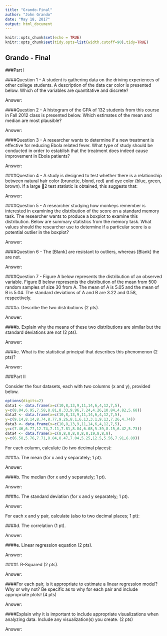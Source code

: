 ```yaml
---
title: "Grando-Final"
author: "John Grando"
date: "May 18, 2017"
output: html_document
---
```


```r
knitr::opts_chunk$set(echo = TRUE)
knitr::opts_chunk$set(tidy.opts=list(width.cutoff=90),tidy=TRUE)
```

## Grando - Final

###Part I

####Question 1 - A student is gathering data on the driving experiences of other college students. A description of the data car color is presented below. Which of the variables are quantitative and discrete?

Answer:



####Question 2 - A histogram of the GPA of 132 students from this course in Fall 2012 class is presented below. Which estimates of the mean and median are most plausible?

Answer:



####Question 3 - A researcher wants to determine if a new treatment is effective for reducing Ebola related fever. What type of study should be conducted in order to establish that the treatment does indeed cause improvement in Ebola patients?

Answer:



####Question 4 - A study is designed to test whether there is a relationship between natural hair color (brunette, blond, red) and eye color (blue, green, brown). If a large 2 test statistic is obtained, this suggests that:

Answer:



####Question 5 - A researcher studying how monkeys remember is interested in examining the distribution of the score on a standard memory task. The researcher wants to produce a boxplot to examine this distribution. Below are summary statistics from the memory task. What values should the researcher use to determine if a particular score is a potential outlier in the boxplot?

Answer:



####Question 6 - The [Blank] are resistant to outliers, whereas [Blank] the are not.

Answer:



####Question 7 - Figure A below represents the distribution of an observed variable. Figure B below represents the distribution of the mean from 500 random samples of size 30 from A. The mean of A is 5.05 and the mean of B is 5.04. The standard deviations of A and B are 3.22 and 0.58, respectively.


####a. Describe the two distributions (2 pts).

Answer:



####b. Explain why the means of these two distributions are similar but the standard deviations are not (2 pts).

Answer:



####c. What is the statistical principal that describes this phenomenon (2 pts)?

Answer:



###Part II

Consider the four datasets, each with two columns (x and y), provided below.

```r
options(digits=2)
data1 <- data.frame(x=c(10,8,13,9,11,14,6,4,12,7,5),
y=c(8.04,6.95,7.58,8.81,8.33,9.96,7.24,4.26,10.84,4.82,5.68))
data2 <- data.frame(x=c(10,8,13,9,11,14,6,4,12,7,5),
y=c(9.14,8.14,8.74,8.77,9.26,8.1,6.13,3.1,9.13,7.26,4.74))
data3 <- data.frame(x=c(10,8,13,9,11,14,6,4,12,7,5),
y=c(7.46,6.77,12.74,7.11,7.81,8.84,6.08,5.39,8.15,6.42,5.73))
data4 <- data.frame(x=c(8,8,8,8,8,8,8,19,8,8,8),
y=c(6.58,5.76,7.71,8.84,8.47,7.04,5.25,12.5,5.56,7.91,6.89))
```

For each column, calculate (to two decimal places):

####a. The mean (for x and y separately; 1 pt).

Answer:



####b. The median (for x and y separately; 1 pt).

Answer:



####c. The standard deviation (for x and y separately; 1 pt).

Answer:



For each x and y pair, calculate (also to two decimal places; 1 pt):

####d. The correlation (1 pt).

Answer:



####e. Linear regression equation (2 pts).

Answer:



####f. R-Squared (2 pts).

Answer:



####For each pair, is it appropriate to estimate a linear regression model? Why or why not? Be specific as to why for each pair and include appropriate plots! (4 pts)

Answer:



####Explain why it is important to include appropriate visualizations when analyzing data. Include any visualization(s) you create. (2 pts)

Answer:



